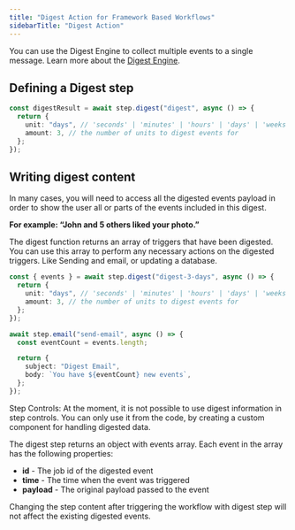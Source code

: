 ```yaml
---
title: "Digest Action for Framework Based Workflows"
sidebarTitle: "Digest Action"
---
```


You can use the Digest Engine to collect multiple events to a single message. Learn more about the [Digest Engine](/workflow/digest).

## Defining a Digest step

```typescript
const digestResult = await step.digest("digest", async () => {
  return {
    unit: "days", // 'seconds' | 'minutes' | 'hours' | 'days' | 'weeks' | 'months'
    amount: 3, // the number of units to digest events for
  };
});
```

## Writing digest content

In many cases, you will need to access all the digested events payload in order to show the user all or parts of the events included in this digest. 

**For example: “John and 5 others liked your photo.”**

The digest function returns an array of triggers that have been digested. 
You can use this array to perform any necessary actions on the digested triggers. 
Like Sending and email, or updating a database.

```typescript
const { events } = await step.digest("digest-3-days", async () => {
  return {
    unit: "days", // 'seconds' | 'minutes' | 'hours' | 'days' | 'weeks' | 'months'
    amount: 3, // the number of units to digest events for
  };
});

await step.email("send-email", async () => {
  const eventCount = events.length;

  return {
    subject: "Digest Email",
    body: `You have ${eventCount} new events`,
  };
});
```

<Note> Step Controls: At the moment, it is not possible to use digest information in step controls. You can only use it from the code, by creating a custom component for handling digested data. </Note>

The digest step returns an object with events array. Each event in the array has the following properties:

- **id** - The job id of the digested event
- **time** - The time when the event was triggered
- **payload** - The original payload passed to the event

<Note> Changing the step content after triggering the workflow with digest step will not affect the existing digested events. </Note>
